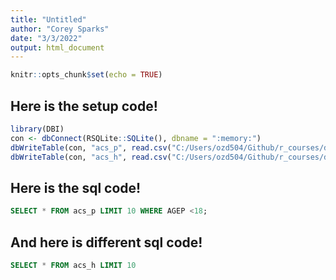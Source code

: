 ```yaml
---
title: "Untitled"
author: "Corey Sparks"
date: "3/3/2022"
output: html_document
---
```


```r
knitr::opts_chunk$set(echo = TRUE)
```

## Here is the setup code!
```r
library(DBI)
con <- dbConnect(RSQLite::SQLite(), dbname = ":memory:")
dbWriteTable(con, "acs_p", read.csv("C:/Users/ozd504/Github/r_courses/data/pums_tx_ca_2019.csv"), overwrite=T)
dbWriteTable(con, "acs_h", read.csv("C:/Users/ozd504/Github/r_courses/data/pums_tx_ca_hh_2019.csv"), overwrite=T)
```

## Here is the sql code!
```sql
SELECT * FROM acs_p LIMIT 10 WHERE AGEP <18;
```
## And here is different sql code!
```sql
SELECT * FROM acs_h LIMIT 10
```
